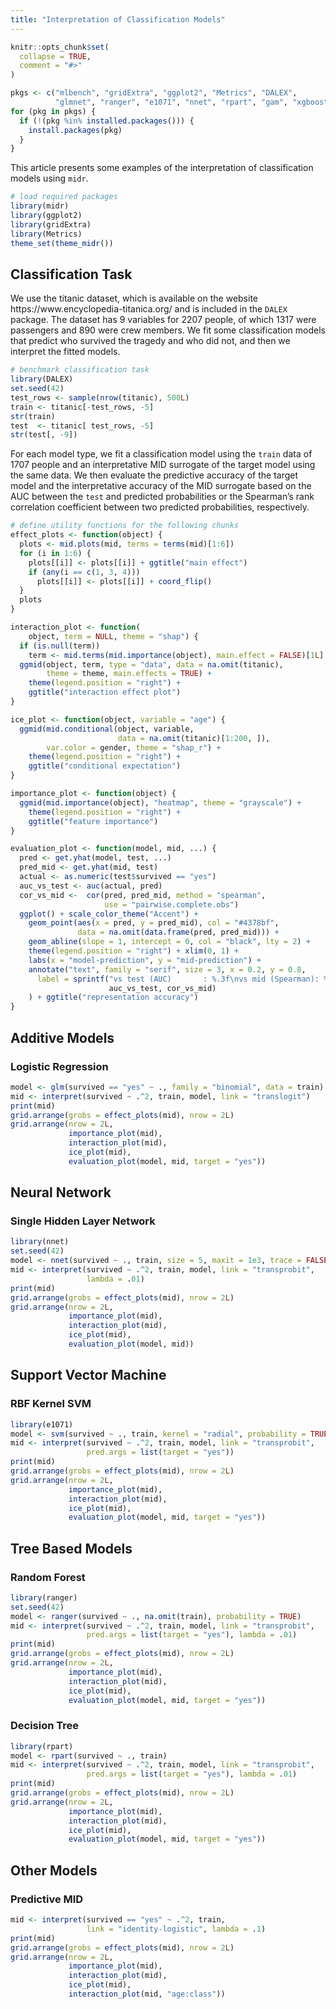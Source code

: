 ```yaml
---
title: "Interpretation of Classification Models"
---
```


```r
knitr::opts_chunk$set(
  collapse = TRUE,
  comment = "#>"
)

pkgs <- c("mlbench", "gridExtra", "ggplot2", "Metrics", "DALEX",
          "glmnet", "ranger", "e1071", "nnet", "rpart", "gam", "xgboost")
for (pkg in pkgs) {
  if (!(pkg %in% installed.packages())) {
    install.packages(pkg)
  }
}
```

This article presents some examples of the interpretation of classification models using `midr`. 

```r
# load required packages
library(midr)
library(ggplot2)
library(gridExtra)
library(Metrics)
theme_set(theme_midr())
```

## Classification Task

We use the titanic dataset, which is available on the website https://www.encyclopedia-titanica.org/ and is included in the `DALEX` package. The dataset has 9 variables for 2207 people, of which 1317 were passengers and 890 were crew members. We fit some classification models that predict who survived the tragedy and who did not, and then we interpret the fitted models.

```r
# benchmark classification task
library(DALEX)
set.seed(42)
test_rows <- sample(nrow(titanic), 500L)
train <- titanic[-test_rows, -5]
str(train)
test  <- titanic[ test_rows, -5]
str(test[, -9])
```

For each model type, we fit a classification model using the `train` data of 1707 people and an interpretative MID surrogate of the target model using the same data. We then evaluate the predictive accuracy of the target model and the interpretative accuracy of the MID surrogate based on the AUC between the `test` and predicted probabilities or the Spearman's rank correlation coefficient between two predicted probabilities, respectively.

```r
# define utility functions for the following chunks
effect_plots <- function(object) {
  plots <- mid.plots(mid, terms = terms(mid)[1:6])
  for (i in 1:6) {
    plots[[i]] <- plots[[i]] + ggtitle("main effect")
    if (any(i == c(1, 3, 4)))
      plots[[i]] <- plots[[i]] + coord_flip()
  }
  plots
}

interaction_plot <- function(
    object, term = NULL, theme = "shap") {
  if (is.null(term))
    term <- mid.terms(mid.importance(object), main.effect = FALSE)[1L]
  ggmid(object, term, type = "data", data = na.omit(titanic), 
        theme = theme, main.effects = TRUE) +
    theme(legend.position = "right") +
    ggtitle("interaction effect plot")
}

ice_plot <- function(object, variable = "age") {
  ggmid(mid.conditional(object, variable,
                        data = na.omit(titanic)[1:200, ]),
        var.color = gender, theme = "shap_r") +
    theme(legend.position = "right") +
    ggtitle("conditional expectation")
}

importance_plot <- function(object) {
  ggmid(mid.importance(object), "heatmap", theme = "grayscale") +
    theme(legend.position = "right") +
    ggtitle("feature importance")
}

evaluation_plot <- function(model, mid, ...) {
  pred <- get.yhat(model, test, ...)
  pred_mid <- get.yhat(mid, test)
  actual <- as.numeric(test$survived == "yes")
  auc_vs_test <- auc(actual, pred)
  cor_vs_mid <-  cor(pred, pred_mid, method = "spearman",
                     use = "pairwise.complete.obs")
  ggplot() + scale_color_theme("Accent") +
    geom_point(aes(x = pred, y = pred_mid), col = "#4378bf",
               data = na.omit(data.frame(pred, pred_mid))) +
    geom_abline(slope = 1, intercept = 0, col = "black", lty = 2) +
    theme(legend.position = "right") + xlim(0, 1) +
    labs(x = "model-prediction", y = "mid-prediction") +
    annotate("text", family = "serif", size = 3, x = 0.2, y = 0.8,
      label = sprintf("vs test (AUC)       : %.3f\nvs mid (Spearman): %.3f",
                      auc_vs_test, cor_vs_mid)
    ) + ggtitle("representation accuracy")
}
```

## Additive Models

### Logistic Regression

```r
model <- glm(survived == "yes" ~ ., family = "binomial", data = train)
mid <- interpret(survived ~ .^2, train, model, link = "translogit")
print(mid)
grid.arrange(grobs = effect_plots(mid), nrow = 2L)
grid.arrange(nrow = 2L,
             importance_plot(mid),
             interaction_plot(mid),
             ice_plot(mid),
             evaluation_plot(model, mid, target = "yes"))
```

## Neural Network

### Single Hidden Layer Network

```r
library(nnet)
set.seed(42)
model <- nnet(survived ~ ., train, size = 5, maxit = 1e3, trace = FALSE)
mid <- interpret(survived ~ .^2, train, model, link = "transprobit",
                 lambda = .01)
print(mid)
grid.arrange(grobs = effect_plots(mid), nrow = 2L)
grid.arrange(nrow = 2L,
             importance_plot(mid),
             interaction_plot(mid),
             ice_plot(mid),
             evaluation_plot(model, mid))
```

## Support Vector Machine

### RBF Kernel SVM

```r
library(e1071)
model <- svm(survived ~ ., train, kernel = "radial", probability = TRUE)
mid <- interpret(survived ~ .^2, train, model, link = "transprobit",
                 pred.args = list(target = "yes"))
print(mid)
grid.arrange(grobs = effect_plots(mid), nrow = 2L)
grid.arrange(nrow = 2L,
             importance_plot(mid),
             interaction_plot(mid),
             ice_plot(mid),
             evaluation_plot(model, mid, target = "yes"))
```

## Tree Based Models

### Random Forest

```r
library(ranger)
set.seed(42)
model <- ranger(survived ~ ., na.omit(train), probability = TRUE)
mid <- interpret(survived ~ .^2, train, model, link = "transprobit",
                 pred.args = list(target = "yes"), lambda = .01)
print(mid)
grid.arrange(grobs = effect_plots(mid), nrow = 2L)
grid.arrange(nrow = 2L,
             importance_plot(mid),
             interaction_plot(mid),
             ice_plot(mid),
             evaluation_plot(model, mid, target = "yes"))
```

### Decision Tree

```r
library(rpart)
model <- rpart(survived ~ ., train)
mid <- interpret(survived ~ .^2, train, model, link = "transprobit",
                 pred.args = list(target = "yes"), lambda = .01)
print(mid)
grid.arrange(grobs = effect_plots(mid), nrow = 2L)
grid.arrange(nrow = 2L,
             importance_plot(mid),
             interaction_plot(mid),
             ice_plot(mid),
             evaluation_plot(model, mid, target = "yes"))
```

## Other Models

### Predictive MID

```r
mid <- interpret(survived == "yes" ~ .^2, train,
                 link = "identity-logistic", lambda = .1)
print(mid)
grid.arrange(grobs = effect_plots(mid), nrow = 2L)
grid.arrange(nrow = 2L,
             importance_plot(mid),
             interaction_plot(mid),
             ice_plot(mid),
             interaction_plot(mid, "age:class"))
```
